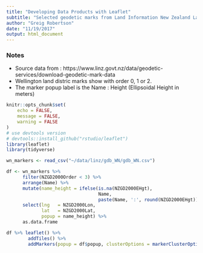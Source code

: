 ```yaml
---
title: "Developing Data Products with Leaflet"
subtitle: "Selected geodetic marks from Land Information New Zealand Landonline"
author: "Greig Robertson"
date: "11/19/2017"
output: html_document
---
```


### Notes
* Source data from : https://www.linz.govt.nz/data/geodetic-services/download-geodetic-mark-data
* Wellington land distric marks show with order 0, 1 or 2.
* The marker popup label is the Name : Height (Ellipsoidal Height in meters)

```r
knitr::opts_chunk$set(
	echo = FALSE,
	message = FALSE,
	warning = FALSE
)
# use devtools version
# devtools::install_github("rstudio/leaflet")
library(leaflet)
library(tidyverse)
```

```r
wn_markers <- read_csv("~/data/linz/gdb_WN/gdb_WN.csv")

df <- wn_markers %>%
      filter(NZGD2000Order < 3) %>%
      arrange(Name) %>%
      mutate(name_height = ifelse(is.na(NZGD2000EHgt),
                                  Name,
                                  paste(Name, ':', round(NZGD2000EHgt)) )) %>%
      select(lng   = NZGD2000Lon,
             lat   = NZGD2000Lat,
             popup = name_height) %>%
      as.data.frame

df %>% leaflet() %>%
        addTiles() %>%
        addMarkers(popup = df$popup, clusterOptions = markerClusterOptions())
```

